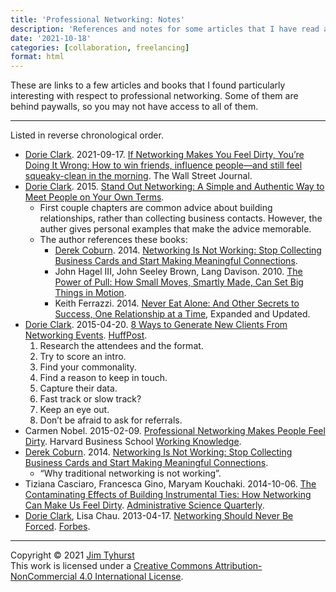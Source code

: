 ```yaml
---
title: 'Professional Networking: Notes'
description: 'References and notes for some articles that I have read about professional networking.'
date: '2021-10-18'
categories: [collaboration, freelancing]
format: html
---
```


These are links to a few articles and books that I found particularly 
interesting with respect to professional networking. Some of them are 
behind paywalls, so you may not have access to all of them.

---

Listed in reverse chronological order.

* [Dorie Clark](https://dorieclark.com/resources/articles/). 2021-09-17. [If Networking Makes You Feel Dirty, You’re Doing It Wrong: How to win friends, influence people—and still feel squeaky-clean in the morning](https://www.wsj.com/articles/if-networking-makes-you-feel-dirty-youre-doing-it-wrong-11631883600). The Wall Street Journal.
* [Dorie Clark](https://dorieclark.com/books/). 2015. [Stand Out Networking: A Simple and Authentic Way to Meet People on Your Own Terms](https://multcolib.bibliocommons.com/v2/record/S152C556964).
    * First couple chapters are common advice about building relationships, rather than collecting business contacts. However, the auther gives personal examples that make the advice memorable.
    * The author references these books:
        * [Derek Coburn](https://www.derekcoburn.com/). 2014. [Networking Is Not Working: Stop Collecting Business Cards and Start Making Meaningful Connections](https://www.derekcoburn.com/book/).
        * John Hagel III, John Seeley Brown, Lang Davison. 2010. [The Power of Pull: How Small Moves, Smartly Made, Can Set Big Things in Motion](http://www.edgeperspectives.com/pop.html).
        * Keith Ferrazzi. 2014. [Never Eat Alone: And Other Secrets to Success, One Relationship at a Time](https://multcolib.bibliocommons.com/v2/record/S152C640895), Expanded and Updated.
* [Dorie Clark](https://dorieclark.com/resources/articles/). 2015-04-20. [8 Ways to Generate New Clients From Networking Events](https://www.huffpost.com/entry/eight-ways-to-generate-ne_1_b_4079730). [HuffPost](https://www.huffpost.com/).
    1. Research the attendees and the format.
    2. Try to score an intro.
    3. Find your commonality.
    4. Find a reason to keep in touch.
    5. Capture their data.
    6. Fast track or slow track?
    7. Keep an eye out.
    8. Don't be afraid to ask for referrals.
* Carmen Nobel. 2015-02-09. [Professional Networking Makes People Feel Dirty](https://hbswk.hbs.edu/item/professional-networking-makes-people-feel-dirty). Harvard Business School [Working Knowledge](https://hbswk.hbs.edu/).
* [Derek Coburn](https://www.derekcoburn.com/). 2014. [Networking Is Not Working: Stop Collecting Business Cards and Start Making Meaningful Connections](https://www.derekcoburn.com/book/).
    * "Why traditional networking is not working".
* Tiziana Casciaro, Francesca Gino, Maryam Kouchaki. 2014-10-06. [The Contaminating Effects of Building Instrumental Ties: How Networking Can Make Us Feel Dirty](https://journals.sagepub.com/doi/full/10.1177/0001839214554990). [Administrative Science Quarterly](https://journals.sagepub.com/home/asq).
* [Dorie Clark](https://dorieclark.com/resources/articles/), Lisa Chau. 2013-04-17. [Networking Should Never Be Forced](https://www.forbes.com/sites/dorieclark/2013/04/17/networking-should-never-be-forced/). [Forbes](https://www.forbes.com/).

---

Copyright &copy; 2021 [Jim Tyhurst](https://www.jimtyhurst.com)  
This work is licensed under a [Creative Commons Attribution-NonCommercial 4.0 International License](http://creativecommons.org/licenses/by-nc/4.0/).
